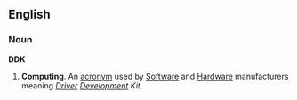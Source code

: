==English==
===Noun===
'''DDK'''
# '''Computing'''. An [[acronym]] used by [[Software]] and [[Hardware]] manufacturers meaning ''[[Driver]] [[w:Software development|Development]] Kit''.